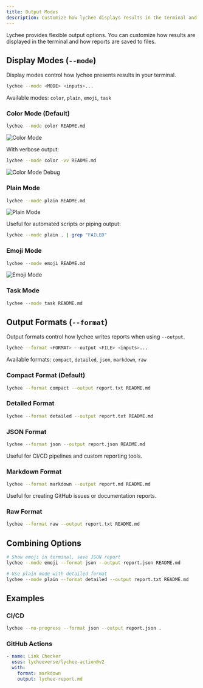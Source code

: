 ```yaml
---
title: Output Modes
description: Customize how lychee displays results in the terminal and formats reports for different output formats.
---
```



Lychee provides flexible output options. You can customize how results are displayed in the terminal and how reports are saved to files.

## Display Modes (`--mode`)

Display modes control how lychee presents results in your terminal.

```bash
lychee --mode <MODE> <inputs>...
```

Available modes: `color`, `plain`, `emoji`, `task`

### Color Mode (Default)

```bash
lychee --mode color README.md
```

![Color Mode](./images/color.avif)

With verbose output:

```bash
lychee --mode color -vv README.md
```

![Color Mode Debug](./images/color-debug.avif)

### Plain Mode

```bash
lychee --mode plain README.md
```

![Plain Mode](./images/plain.avif)

Useful for automated scripts or piping output:

```bash
lychee --mode plain . | grep "FAILED"
```

### Emoji Mode

```bash
lychee --mode emoji README.md
```

![Emoji Mode](./images/emoji.avif)

### Task Mode

```bash
lychee --mode task README.md
```

## Output Formats (`--format`)

Output formats control how lychee writes reports when using `--output`.

```bash
lychee --format <FORMAT> --output <FILE> <inputs>...
```

Available formats: `compact`, `detailed`, `json`, `markdown`, `raw`

### Compact Format (Default)

```bash
lychee --format compact --output report.txt README.md
```

### Detailed Format

```bash
lychee --format detailed --output report.txt README.md
```

### JSON Format

```bash
lychee --format json --output report.json README.md
```

Useful for CI/CD pipelines and custom reporting tools.

### Markdown Format

```bash
lychee --format markdown --output report.md README.md
```

Useful for creating GitHub issues or documentation reports.

### Raw Format

```bash
lychee --format raw --output report.txt README.md
```

## Combining Options

```bash
# Show emoji in terminal, save JSON report
lychee --mode emoji --format json --output report.json README.md

# Use plain mode with detailed format
lychee --mode plain --format detailed --output report.txt README.md
```

## Examples

### CI/CD

```bash
lychee --no-progress --format json --output report.json .
```

### GitHub Actions

```yaml
- name: Link Checker
  uses: lycheeverse/lychee-action@v2
  with:
    format: markdown
    output: lychee-report.md
```
